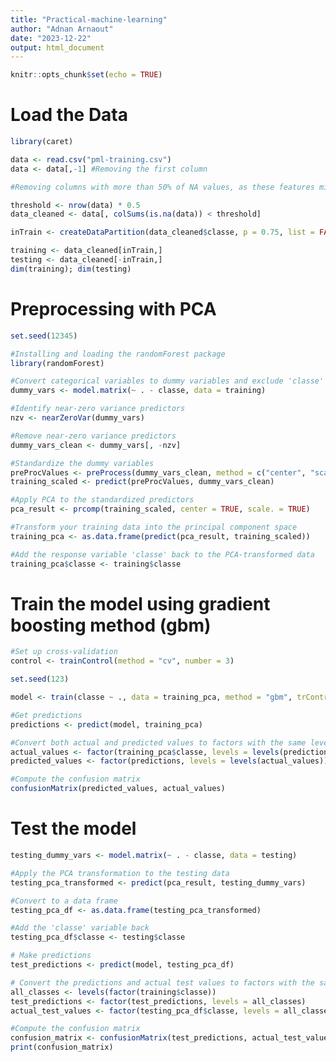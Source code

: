 ```yaml
---
title: "Practical-machine-learning"
author: "Adnan Arnaout"
date: "2023-12-22"
output: html_document
---
```


```r
knitr::opts_chunk$set(echo = TRUE)
```

# Load the Data
```r
library(caret)

data <- read.csv("pml-training.csv")
data <- data[,-1] #Removing the first column

#Removing columns with more than 50% of NA values, as these features might be less informative

threshold <- nrow(data) * 0.5
data_cleaned <- data[, colSums(is.na(data)) < threshold]

inTrain <- createDataPartition(data_cleaned$classe, p = 0.75, list = FALSE)

training <- data_cleaned[inTrain,]
testing <- data_cleaned[-inTrain,]
dim(training); dim(testing) 
```

# Preprocessing with PCA 

```r
set.seed(12345)

#Installing and loading the randomForest package
library(randomForest)

#Convert categorical variables to dummy variables and exclude 'classe'
dummy_vars <- model.matrix(~ . - classe, data = training)

#Identify near-zero variance predictors
nzv <- nearZeroVar(dummy_vars)

#Remove near-zero variance predictors
dummy_vars_clean <- dummy_vars[, -nzv]

#Standardize the dummy variables
preProcValues <- preProcess(dummy_vars_clean, method = c("center", "scale"))
training_scaled <- predict(preProcValues, dummy_vars_clean)

#Apply PCA to the standardized predictors
pca_result <- prcomp(training_scaled, center = TRUE, scale. = TRUE)

#Transform your training data into the principal component space
training_pca <- as.data.frame(predict(pca_result, training_scaled))

#Add the response variable 'classe' back to the PCA-transformed data
training_pca$classe <- training$classe

```

# Train the model using gradient boosting method (gbm)

```r

#Set up cross-validation
control <- trainControl(method = "cv", number = 3)

set.seed(123)

model <- train(classe ~ ., data = training_pca, method = "gbm", trControl = control)

#Get predictions
predictions <- predict(model, training_pca)

#Convert both actual and predicted values to factors with the same levels
actual_values <- factor(training_pca$classe, levels = levels(predictions))
predicted_values <- factor(predictions, levels = levels(actual_values))

#Compute the confusion matrix
confusionMatrix(predicted_values, actual_values)

```
# Test the model

```r

testing_dummy_vars <- model.matrix(~ . - classe, data = testing)

#Apply the PCA transformation to the testing data
testing_pca_transformed <- predict(pca_result, testing_dummy_vars)

#Convert to a data frame
testing_pca_df <- as.data.frame(testing_pca_transformed)

#Add the 'classe' variable back
testing_pca_df$classe <- testing$classe

# Make predictions
test_predictions <- predict(model, testing_pca_df)

# Convert the predictions and actual test values to factors with the same levels
all_classes <- levels(factor(training$classe))
test_predictions <- factor(test_predictions, levels = all_classes)
actual_test_values <- factor(testing_pca_df$classe, levels = all_classes)

#Compute the confusion matrix
confusion_matrix <- confusionMatrix(test_predictions, actual_test_values)
print(confusion_matrix)

```
